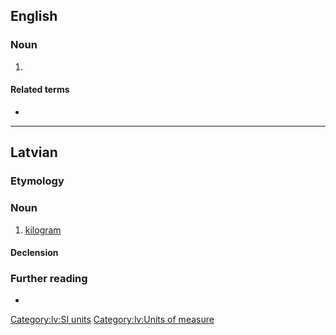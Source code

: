 {{also|kilo-grams}}
==English==

===Noun===
{{head|en|noun plural form}}

# {{plural of|kilogram|lang=en}}

====Related terms====
* {{l|mul|kgs}}

----

==Latvian==

===Etymology===
{{af|lv|kilo-|grams}}

===Noun===
{{lv-noun|m|1st}}

# [[kilogram]] {{gloss|[[SI]] [[unit]] of [[measure]], [[equivalent]] to 1000 [[gram]]s}}

====Declension====
{{lv-decl-noun|kilogram|s|1st}}

===Further reading===
* {{R:SDTV}}

[[Category:lv:SI units]]
[[Category:lv:Units of measure]]